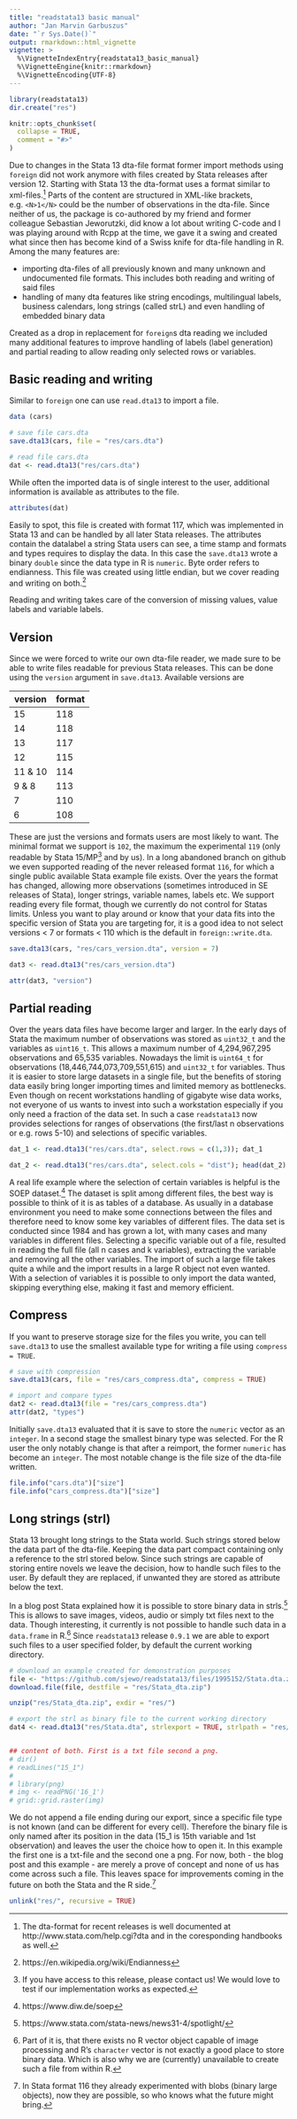 ```yaml
---
title: "readstata13 basic manual"
author: "Jan Marvin Garbuszus"
date: "`r Sys.Date()`"
output: rmarkdown::html_vignette
vignette: >
  %\VignetteIndexEntry{readstata13_basic_manual}
  %\VignetteEngine{knitr::rmarkdown}
  %\VignetteEncoding{UTF-8}
---
```


```r
library(readstata13)
dir.create("res")

knitr::opts_chunk$set(
  collapse = TRUE,
  comment = "#>"
)
```

Due to changes in the Stata 13 dta-file format former import methods using `foreign` did not work anymore with files created by Stata releases after version 12. Starting with Stata 13 the dta-format uses a format similar to xml-files.^[The dta-format for recent releases is well documented at http://www.stata.com/help.cgi?dta and in the coresponding handbooks as well.]  Parts of the content are structured in XML-like brackets, e.g. `<N>1</N>` could be the number of observations in the dta-file. Since neither of us, the package is co-authored by my friend and former colleague Sebastian Jeworutzki, did know a lot about writing C-code and I was playing around with Rcpp at the time, we gave it a swing and created what since then has become kind of a Swiss knife for dta-file handling in R. Among the many features are:

- importing dta-files of all previously known and many unknown and undocumented file formats. This includes both reading and writing of said files
- handling of many dta features like string encodings, multilingual labels, business calendars, long strings (called strL) and even handling of embedded binary data

Created as a drop in replacement for `foreign`s dta reading we included many additional features to improve handling of labels (label generation) and partial reading to allow reading only selected rows or variables.


## Basic reading and writing

Similar to `foreign` one can use `read.dta13` to import a file.
```R
data (cars)

# save file cars.dta
save.dta13(cars, file = "res/cars.dta")

# read file cars.dta
dat <- read.dta13("res/cars.dta")
```

While often the imported data is of single interest to the user, additional information is available as attributes to the file.

```R
attributes(dat)
```

Easily to spot, this file is created with format 117, which was implemented in Stata 13 and can be handled by all later Stata releases. The attributes contain the datalabel a string Stata users can see, a time stamp and formats and types requires to display the data. In this case the `save.dta13` wrote a binary `double` since the data type in R is `numeric`. Byte order refers to endianness. This file was created using little endian, but we cover reading and writing on both.^[https://en.wikipedia.org/wiki/Endianness]

Reading and writing takes care of the conversion of missing values, value labels and variable labels.

## Version

Since we were forced to write our own dta-file reader, we made sure to be able to write files readable for previous Stata releases. This can be done using the `version` argument in `save.dta13`. Available versions are

| version | format |
| ------- | ------ |
| 15      | 118    |
| 14      | 118    |
| 13      | 117    |
| 12      | 115    |
| 11 & 10 | 114    |
| 9 & 8   | 113    |
| 7       | 110    |
| 6       | 108    |

These are just the versions and formats users are most likely to want. The minimal format we support is `102`, the maximum the experimental `119` (only readable by Stata 15/MP^[If you have access to this release, please contact us! We would love to test if our implementation works as expected.] and by us). In a long abandoned branch on github we even supported reading of the never released format `116`, for which a single public available Stata example file exists. Over the years the format has changed, allowing more observations (sometimes introduced in SE releases of Stata), longer strings, variable names, labels etc. We support reading every file format, though we currently do not control for Statas limits. Unless you want to play around or know that your data fits into the specific version of Stata you are targeting for, it is a good idea to not select versions < 7 or formats < 110 which is the default in `foreign::write.dta`.

```r
save.dta13(cars, "res/cars_version.dta", version = 7)

dat3 <- read.dta13("res/cars_version.dta")

attr(dat3, "version")
```

## Partial reading

Over the years data files have become larger and larger. In the early days of Stata the maximum number of observations was stored as `uint32_t` and the variables as `uint16_t`. This allows a maximum number of 4,294,967,295 observations and 65,535 variables. Nowadays the limit is `uint64_t` for observations (18,446,744,073,709,551,615) and `uint32_t` for variables. Thus it is easier to store large datasets in a single file, but the benefits of storing data easily bring longer importing times and limited memory as bottlenecks. Even though on recent workstations handling of gigabyte wise data works, not everyone of us wants to invest into such a workstation especially if you only need a fraction of the data set. In such a case `readstata13` now provides selections for ranges of observations (the first/last n observations or e.g. rows 5-10) and selections of specific variables.


```r

dat_1 <- read.dta13("res/cars.dta", select.rows = c(1,3)); dat_1

dat_2 <- read.dta13("res/cars.dta", select.cols = "dist"); head(dat_2)

```

A real life example where the selection of certain variables is helpful is the SOEP dataset.^[https://www.diw.de/soep] The dataset is split among different files, the best way is possible to think of it is as tables of a database. As usually in a database environment you need to make some connections between the files and therefore need to know some key variables of different files. The data set is conducted since 1984 and has grown a lot, with many cases and many variables in different files. Selecting a specific variable out of a file, resulted in reading the full file (all n cases and k variables), extracting the variable and removing all the other variables. The import of such a large file takes quite a while and the import results in a large R object not even wanted. With a selection of variables it is possible to only import the data wanted, skipping everything else, making it fast and memory efficient.


## Compress

If you want to preserve storage size for the files you write, you can tell `save.dta13` to use the smallest available type for writing a file using `compress = TRUE`.


```r
# save with compression
save.dta13(cars, file = "res/cars_compress.dta", compress = TRUE)

# import and compare types
dat2 <- read.dta13(file = "res/cars_compress.dta")
attr(dat2, "types")
```

Initially `save.dta13` evaluated that it is save to store the `numeric` vector as an `integer`. In a second stage the smallest binary type was selected. For the R user the only notably change is that after a reimport, the former `numeric` has become an `integer`. The most notable change is the file size of the dta-file written.

```r
file.info("cars.dta")["size"]
file.info("cars_compress.dta")["size"]

```

## Long strings (strl)

Stata 13 brought long strings to the Stata world. Such strings stored below the data part of the dta-file. Keeping the data part compact containing only a reference to the strl stored below. Since such strings are capable of storing entire novels we leave the decision, how to handle such files to the user. By default they are replaced, if unwanted they are stored as attribute below the text.

In a blog post Stata explained how it is possible to store binary data in strls.^[https://www.stata.com/stata-news/news31-4/spotlight/] This is allows to save images, videos, audio or simply txt files next to the data. Though interesting, it currently is not possible to handle such data in a `data.frame` in R.^[Part of it is, that there exists no R vector object capable of image processing and R's `character` vector is not exactly a good place to store binary data. Which is also why we are (currently) unavailable to create such a file from within R.] Since `readstata13` release `0.9.1` we are able to export such files to a user specified folder, by default the current working directory.

```r
# download an example created for demonstration purposes
file <- "https://github.com/sjewo/readstata13/files/1995152/Stata.dta.zip"
download.file(file, destfile = "res/Stata_dta.zip")

unzip("res/Stata_dta.zip", exdir = "res/")

# export the strl as binary file to the current working directory
dat4 <- read.dta13("res/Stata.dta", strlexport = TRUE, strlpath = "res/")


## content of both. First is a txt file second a png.
# dir()
# readLines("15_1")
# 
# library(png)
# img <- readPNG('16_1')
# grid::grid.raster(img)


```

We do not append a file ending during our export, since a specific file type is not known (and can be different for every cell). Therefore the binary file is only named after its position in the data (15_1 is 15th variable and 1st observation) and leaves the user the choice how to open it. In this example the first one is a txt-file and the second one a png. For now, both - the blog post and this example - are merely a prove of concept and none of us has come across such a file. This leaves space for improvements coming in the future on both the Stata and the R side.^[In Stata format 116 they already experimented with blobs (binary large objects), now they are possible, so who knows what the future might bring.]

```r
unlink("res/", recursive = TRUE)
```

